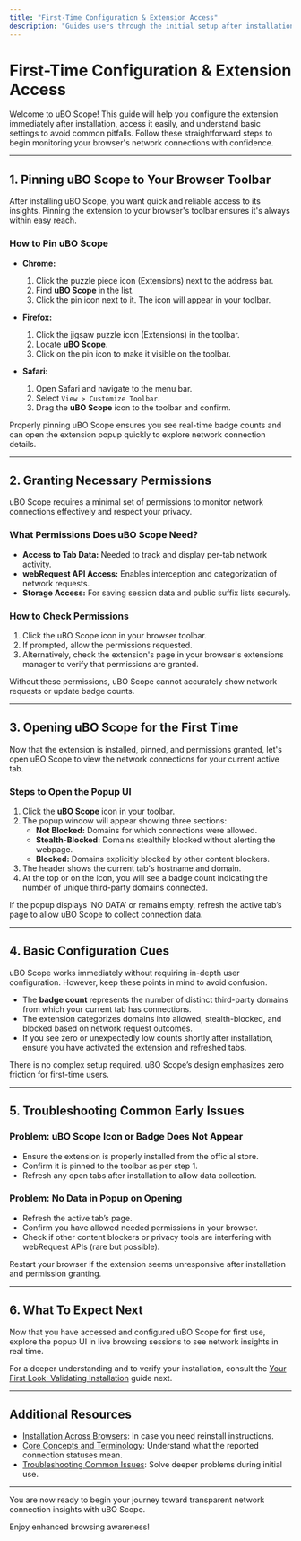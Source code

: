 ```yaml
---
title: "First-Time Configuration & Extension Access"
description: "Guides users through the initial setup after installation—such as pinning the extension in the browser toolbar, granting any required permissions, and opening uBO Scope for the first time. Includes trouble-free configuration cues to avoid common confusion."
---
```


# First-Time Configuration & Extension Access

Welcome to uBO Scope! This guide will help you configure the extension immediately after installation, access it easily, and understand basic settings to avoid common pitfalls. Follow these straightforward steps to begin monitoring your browser's network connections with confidence.

---

## 1. Pinning uBO Scope to Your Browser Toolbar

After installing uBO Scope, you want quick and reliable access to its insights. Pinning the extension to your browser's toolbar ensures it's always within easy reach.

### How to Pin uBO Scope

- **Chrome:**
  1. Click the puzzle piece icon (Extensions) next to the address bar.
  2. Find **uBO Scope** in the list.
  3. Click the pin icon next to it. The icon will appear in your toolbar.

- **Firefox:**
  1. Click the jigsaw puzzle icon (Extensions) in the toolbar.
  2. Locate **uBO Scope**.
  3. Click on the pin icon to make it visible on the toolbar.

- **Safari:**
  1. Open Safari and navigate to the menu bar.
  2. Select `View > Customize Toolbar`.
  3. Drag the **uBO Scope** icon to the toolbar and confirm.

<Tip>
Properly pinning uBO Scope ensures you see real-time badge counts and can open the extension popup quickly to explore network connection details.
</Tip>

---

## 2. Granting Necessary Permissions

uBO Scope requires a minimal set of permissions to monitor network connections effectively and respect your privacy.

### What Permissions Does uBO Scope Need?

- **Access to Tab Data:** Needed to track and display per-tab network activity.
- **webRequest API Access:** Enables interception and categorization of network requests.
- **Storage Access:** For saving session data and public suffix lists securely.

### How to Check Permissions

1. Click the uBO Scope icon in your browser toolbar.
2. If prompted, allow the permissions requested.
3. Alternatively, check the extension's page in your browser's extensions manager to verify that permissions are granted.

<Warning>
Without these permissions, uBO Scope cannot accurately show network requests or update badge counts.
</Warning>

---

## 3. Opening uBO Scope for the First Time

Now that the extension is installed, pinned, and permissions granted, let's open uBO Scope to view the network connections for your current active tab.

### Steps to Open the Popup UI

1. Click the **uBO Scope** icon in your toolbar.
2. The popup window will appear showing three sections:
   - **Not Blocked:** Domains for which connections were allowed.
   - **Stealth-Blocked:** Domains stealthily blocked without alerting the webpage.
   - **Blocked:** Domains explicitly blocked by other content blockers.
3. The header shows the current tab's hostname and domain.
4. At the top or on the icon, you will see a badge count indicating the number of unique third-party domains connected.


<Tip>
If the popup displays ‘NO DATA’ or remains empty, refresh the active tab’s page to allow uBO Scope to collect connection data.
</Tip>

---

## 4. Basic Configuration Cues

uBO Scope works immediately without requiring in-depth user configuration. However, keep these points in mind to avoid confusion.

- The **badge count** represents the number of distinct third-party domains from which your current tab has connections.
- The extension categorizes domains into allowed, stealth-blocked, and blocked based on network request outcomes.
- If you see zero or unexpectedly low counts shortly after installation, ensure you have activated the extension and refreshed tabs.

<Note>
There is no complex setup required. uBO Scope’s design emphasizes zero friction for first-time users.
</Note>

---

## 5. Troubleshooting Common Early Issues

### Problem: uBO Scope Icon or Badge Does Not Appear

- Ensure the extension is properly installed from the official store.
- Confirm it is pinned to the toolbar as per step 1.
- Refresh any open tabs after installation to allow data collection.

### Problem: No Data in Popup on Opening

- Refresh the active tab’s page.
- Confirm you have allowed needed permissions in your browser.
- Check if other content blockers or privacy tools are interfering with webRequest APIs (rare but possible).

<Tip>
Restart your browser if the extension seems unresponsive after installation and permission granting.
</Tip>

---

## 6. What To Expect Next

Now that you have accessed and configured uBO Scope for first use, explore the popup UI in live browsing sessions to see network insights in real time.

For a deeper understanding and to verify your installation, consult the [Your First Look: Validating Installation](https://your-docs-domain/getting-started/essentials/first-usage) guide next.

---

## Additional Resources

- [Installation Across Browsers](https://your-docs-domain/getting-started/essentials/installation): In case you need reinstall instructions.
- [Core Concepts and Terminology](https://your-docs-domain/overview/getting-started/core-concepts-terminology): Understand what the reported connection statuses mean.
- [Troubleshooting Common Issues](https://your-docs-domain/getting-started/essentials/troubleshooting): Solve deeper problems during initial use.

---

You are now ready to begin your journey toward transparent network connection insights with uBO Scope.

Enjoy enhanced browsing awareness!